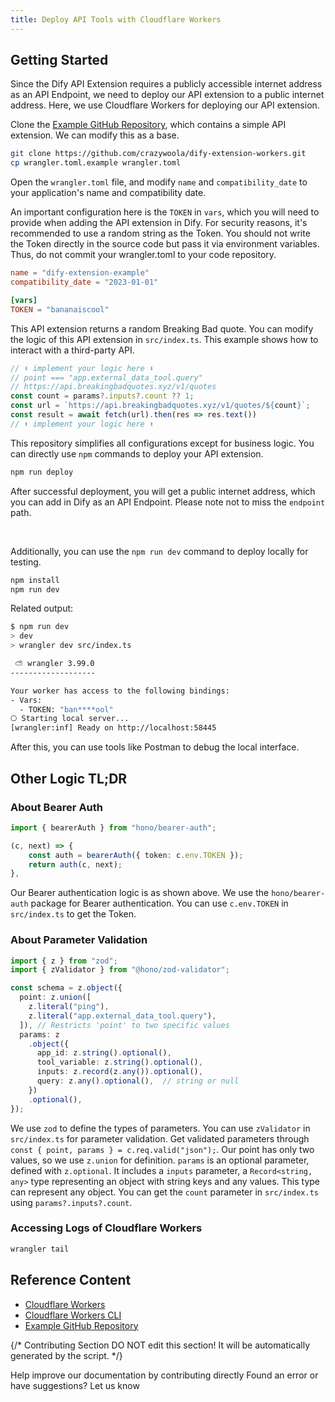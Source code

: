 ```yaml
---
title: Deploy API Tools with Cloudflare Workers
---
```



## Getting Started

Since the Dify API Extension requires a publicly accessible internet address as an API Endpoint, we need to deploy our API extension to a public internet address. Here, we use Cloudflare Workers for deploying our API extension.

Clone the [Example GitHub Repository](https://github.com/crazywoola/dify-extension-workers), which contains a simple API extension. We can modify this as a base.

```bash
git clone https://github.com/crazywoola/dify-extension-workers.git
cp wrangler.toml.example wrangler.toml
```

Open the `wrangler.toml` file, and modify `name` and `compatibility_date` to your application's name and compatibility date.

An important configuration here is the `TOKEN` in `vars`, which you will need to provide when adding the API extension in Dify. For security reasons, it's recommended to use a random string as the Token. You should not write the Token directly in the source code but pass it via environment variables. Thus, do not commit your wrangler.toml to your code repository.

```toml
name = "dify-extension-example"
compatibility_date = "2023-01-01"

[vars]
TOKEN = "bananaiscool"
```

This API extension returns a random Breaking Bad quote. You can modify the logic of this API extension in `src/index.ts`. This example shows how to interact with a third-party API.

```typescript
// ⬇️ implement your logic here ⬇️
// point === "app.external_data_tool.query"
// https://api.breakingbadquotes.xyz/v1/quotes
const count = params?.inputs?.count ?? 1;
const url = `https://api.breakingbadquotes.xyz/v1/quotes/${count}`;
const result = await fetch(url).then(res => res.text())
// ⬆️ implement your logic here ⬆️
```

This repository simplifies all configurations except for business logic. You can directly use `npm` commands to deploy your API extension.

```bash
npm run deploy
```

After successful deployment, you will get a public internet address, which you can add in Dify as an API Endpoint. Please note not to miss the `endpoint` path.

<div class="image-side-by-side">
  <img
src="https://assets-docs.dify.ai/dify-enterprise-mintlify/en/guides/extension/api-based-extension/9433a486a441713ade6270e9dc6c0544.png"
className="mx-auto"
alt=""
/>
  <img
src="https://assets-docs.dify.ai/dify-enterprise-mintlify/en/guides/extension/api-based-extension/72c285e58ec136a1a9a66f61b4b41ca1.png"
className="mx-auto"
alt=""
/>
</div>

Additionally, you can use the `npm run dev` command to deploy locally for testing.

```bash
npm install
npm run dev
```

Related output:

```bash
$ npm run dev
> dev
> wrangler dev src/index.ts

 ⛅️ wrangler 3.99.0
-------------------

Your worker has access to the following bindings:
- Vars:
  - TOKEN: "ban****ool"
⎔ Starting local server...
[wrangler:inf] Ready on http://localhost:58445
```

After this, you can use tools like Postman to debug the local interface.

## Other Logic TL;DR

### About Bearer Auth

```typescript
import { bearerAuth } from "hono/bearer-auth";

(c, next) => {
    const auth = bearerAuth({ token: c.env.TOKEN });
    return auth(c, next);
},
```

Our Bearer authentication logic is as shown above. We use the `hono/bearer-auth` package for Bearer authentication. You can use `c.env.TOKEN` in `src/index.ts` to get the Token.

### About Parameter Validation

```typescript
import { z } from "zod";
import { zValidator } from "@hono/zod-validator";

const schema = z.object({
  point: z.union([
    z.literal("ping"),
    z.literal("app.external_data_tool.query"),
  ]), // Restricts 'point' to two specific values
  params: z
    .object({
      app_id: z.string().optional(),
      tool_variable: z.string().optional(),
      inputs: z.record(z.any()).optional(),
      query: z.any().optional(),  // string or null
    })
    .optional(),
});
```

We use `zod` to define the types of parameters. You can use `zValidator` in `src/index.ts` for parameter validation. Get validated parameters through `const { point, params } = c.req.valid("json");`. Our point has only two values, so we use `z.union` for definition. `params` is an optional parameter, defined with `z.optional`. It includes a `inputs` parameter, a `Record<string, any>` type representing an object with string keys and any values. This type can represent any object. You can get the `count` parameter in `src/index.ts` using `params?.inputs?.count`.

### Accessing Logs of Cloudflare Workers

```bash
wrangler tail
```

## Reference Content

* [Cloudflare Workers](https://workers.cloudflare.com/)
* [Cloudflare Workers CLI](https://developers.cloudflare.com/workers/cli-wrangler/install-update)
* [Example GitHub Repository](https://github.com/crazywoola/dify-extension-workers)

{/*
Contributing Section
DO NOT edit this section!
It will be automatically generated by the script.
*/}

<CardGroup cols="2">
    <Card
        title="Edit this page"
        icon="pen-to-square"
        href="https://github.com/langgenius/dify-docs/edit/main/en/guides/extension/api-based-extension/cloudflare-workers.mdx"
    >
        Help improve our documentation by contributing directly
    </Card>
    <Card
        title="Report an issue"
        icon="github"
        href="https://github.com/langgenius/dify-docs/issues/new?title=Documentation%20Issue%3A%20flare-work&body=%23%23%20Issue%20Description%0A%3C%21--%20Please%20briefly%20describe%20the%20issue%20you%20found%20--%3E%0A%0A%23%23%20Page%20Link%0Ahttps%3A%2F%2Fgithub.com%2Flanggenius%2Fdify-docs%2Fblob%2Fmain%2Fen/guides/extension/api-based-extension%2Fcloudflare-workers.mdx%0A%0A%23%23%20Suggested%20Changes%0A%3C%21--%20If%20you%20have%20specific%20suggestions%20for%20changes%2C%20please%20describe%20them%20here%20--%3E%0A%0A%3C%21--%20Thank%20you%20for%20helping%20improve%20our%20documentation%21%20--%3E"
    >
        Found an error or have suggestions? Let us know
    </Card>
</CardGroup>
